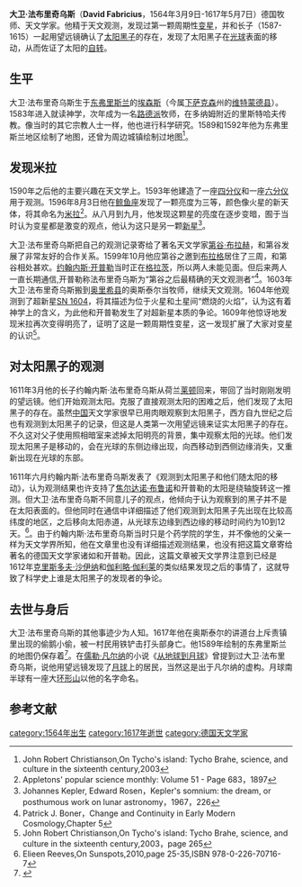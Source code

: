 {{Infobox Biography
| subject_name   = 大衛·法布里奇烏斯
| image_name     = Fabricius denkmal osteel.jpg
| image_size     = 200px
| image_caption  = 奥斯梯欧教堂外大卫·法布里奇乌斯和约翰内斯·法布里奇乌斯的纪念碑
| date_of_birth  = 1564年3月9日
| place_of_birth = [[File:Banner_of_the_Holy_Roman_Emperor_with_haloes_(1400-1806).svg|25px]] [[神聖羅馬帝國|神聖羅馬帝國]][[东弗里斯兰|东弗里斯兰]][[埃森斯|埃森斯]]
| date_of_death  = 1617年5月7日
| place_of_death = [[File:Banner_of_the_Holy_Roman_Emperor_with_haloes_(1400-1806).svg|25px]] [[神聖羅馬帝國|神聖羅馬帝國]][[奥斯泰尔|奥斯泰尔]]
| occupation     = 德国牧师、天文学家
}}
'''大卫·法布里奇乌斯'''（'''David Fabricius'''，1564年3月9日-1617年5月7日）德国牧师、天文学家。他精于天文观测，发现过第一颗周期性[[变星|变星]]，并和长子{{le|约翰内斯·法布里奇乌斯|Johannes Fabricius}}（1587-1615）一起用望远镜确认了[[太阳黑子|太阳黑子]]的存在，发现了太阳黑子在[[光球|光球]]表面的移动，从而佐证了太阳的[[自转|自转]]。

==生平==
大卫·法布里奇乌斯生于[[东弗里斯兰|东弗里斯兰]]的[[埃森斯|埃森斯]]（今属[[下萨克森|下萨克森]]州的[[维特蒙德县|维特蒙德县]]）。1583年进入{{le|海姆斯代特大学|University of Helmstedt}}就读神学，次年成为一名[[路德派|路德派]]牧师，在多纳姆附近的里斯特哈夫传教。像当时的其它宗教人士一样，他也进行科学研究。1589和1592年他为东弗里斯兰地区绘制了地图，还曾为周边城镇绘制过地图<ref>John Robert Christianson,On Tycho's island: Tycho Brahe, science, and culture in the sixteenth century,2003</ref>。

==发现米拉==
1590年之后他的主要兴趣在天文学上。1593年他建造了一座[[四分仪|四分仪]]和一座[[六分仪|六分仪]]用于观测。1596年8月3日他在[[鲸鱼座|鲸鱼座]]发现了一颗亮度为三等，颜色像火星的新天体，将其命名为[[蒭藁增二|米拉]]<ref>Appletons' popular science monthly: Volume 51 - Page 683，1897</ref>。从八月到九月，他发现这颗星的亮度在逐步变暗，囿于当时认为变星都是激变的观点，他认为这只是另一颗[[新星|新星]]<ref>Johannes Kepler, Edward Rosen，Kepler's somnium: the dream, or posthumous work on lunar astronomy，1967，226</ref>。

大卫·法布里奇乌斯把自己的观测记录寄给了著名天文学家[[第谷·布拉赫|第谷·布拉赫]]，和第谷发展了非常友好的合作关系。1599年10月他应第谷之邀到[[布拉格|布拉格]]居住了三周，和第谷相处甚欢。[[约翰内斯·开普勒|约翰内斯·开普勒]]当时正在[[格拉茨|格拉茨]]，所以两人未能见面。但后来两人一直长期通信,开普勒称法布里奇乌斯为“第谷之后最精确的天文观测者”<ref>Patrick J. Boner，Change and Continuity in Early Modern Cosmology,Chapter 5</ref>。1603年大卫·法布里奇乌斯搬到[[奥里希县|奥里希县]]的奥斯泰尔当牧师，继续天文观测。1604年他观测到了超新星[[SN_1604|SN 1604]]，将其描述为位于火星和土星间“燃烧的火焰”，认为这有着神学上的含义，为此他和开普勒发生了对超新星本质的争论。1609年他惊讶地发现米拉再次变得明亮了，证明了这是一颗周期性变星，这一发现扩展了大家对变星的认识<ref>John Robert Christianson,On Tycho's island: Tycho Brahe, science, and culture in the sixteenth century,2003，page 265</ref>。

==对太阳黑子的观测==
1611年3月他的长子约翰内斯·法布里奇乌斯从荷兰[[莱顿|莱顿]]回来，带回了当时刚刚发明的望远镜。他们开始观测太阳。克服了直接观测太阳的困难之后，他们发现了太阳黑子的存在。虽然[[中国|中国]]天文学家很早已用肉眼观察到太阳黑子，西方自九世纪之后也有观测到太阳黑子的记录，但这是人类第一次用望远镜来证实太阳黑子的存在。不久这对父子使用照相暗室来滤掉太阳明亮的背景，集中观察太阳的光球。他们发现太阳黑子是移动的，会在光球的东侧边缘出现，向西移动到西侧边缘消失，又重新出现在光球的东部。

1611年六月约翰内斯·法布里奇乌斯发表了《观测到太阳黑子和他们随太阳的移动》，认为观测结果也许支持了[[焦尔达诺·布鲁诺|焦尔达诺·布鲁诺]]和开普勒的太阳是绕轴旋转这一推测。但大卫·法布里奇乌斯不同意儿子的观点，他倾向于认为观察到的黑子并不是在太阳表面的。但他同时在通信中详细描述了他们观测到太阳黑子先出现在比较高纬度的地区，之后移向太阳赤道，从光球东边缘到西边缘的移动时间约为10到12天。<ref>Elieen Reeves,On Sunspots,2010,page 25-35,ISBN 978-0-226-70716-7</ref>。由于约翰内斯·法布里奇乌斯当时只是个药学院的学生，并不像他的父亲一样为天文学界所知，他在文章里也没有详细描述观测结果，也没有把这篇文章寄给著名的德国天文学家诸如{{le|迈克尔·梅斯特林|Michael Maestlin|梅斯特林}}和开普勒。因此，这篇文章被天文学界注意到已经是1612年[[克里斯多夫·沙伊纳|克里斯多夫·沙伊纳]]和[[伽利略·伽利莱|伽利略·伽利莱]]的类似结果发现之后的事情了，这就导致了科学史上谁是太阳黑子的发现者的争论。

==去世与身后==
大卫·法布里奇乌斯的其他事迹少为人知。1617年他在奥斯泰尔的讲道台上斥责镇里出现的偷鹅小偷，被一村民用铁铲击打头部身亡。他1589年绘制的东弗里斯兰的地图仍保存着<ref>{{Cite web |url=http://www.mrjumbo.com/contents/ostfriesland/maps/fabricius1.html |title=存档副本 |access-date=2012-01-06 |archive-date=2016-03-04 |archive-url=https://web.archive.org/web/20160304121718/http://www.mrjumbo.com/contents/ostfriesland/maps/fabricius1.html |dead-url=no }}</ref>。在[[儒勒·凡尔纳|儒勒·凡尔纳]]的小说《[[从地球到月球|从地球到月球]]》曾提到过大卫·法布里奇乌斯，说他用望远镜发现了[[月球|月球]]上的居民，当然这是出于凡尔纳的虚构。月球南半球有一座大[[环形山|环形山]]以他的名字命名。

==参考文献==
{{reflist|2}}

{{Authority control}}
[[category:1564年出生|category:1564年出生]]
[[category:1617年逝世|category:1617年逝世]]
[[category:德国天文学家|category:德国天文学家]]